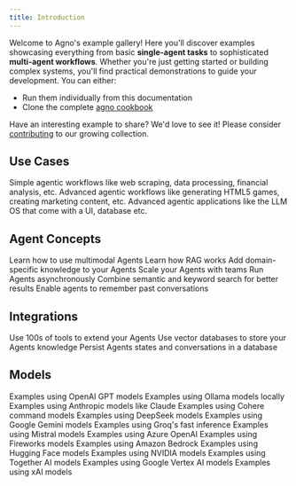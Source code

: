 ```yaml
---
title: Introduction
---
```


Welcome to Agno's example gallery! Here you'll discover examples showcasing everything from basic **single-agent tasks** to sophisticated **multi-agent workflows**. Whether you're just getting started or building complex systems, you'll find practical demonstrations to guide your development. You can either:
- Run them individually from this documentation
- Clone the complete [agno cookbook](https://github.com/phidatahq/agno/tree/main/cookbook)

Have an interesting example to share? We'd love to see it! Please consider [contributing](https://github.com/phidatahq/agno-docs) to our growing collection.


## Use Cases

<CardGroup cols={3}>
  <Card title="Simple Agents" icon="user-astronaut" iconType="duotone" href="/examples/use-cases/simple">
    Simple agentic workflows like web scraping, data processing, financial analysis, etc.
  </Card>
  <Card title="Advanced Workflows" icon="gamepad" iconType="duotone" href="/examples/use-cases/advanced">
    Advanced agentic workflows like generating HTML5 games, creating marketing content, etc.
  </Card>
  <Card title="Agentic Applications" icon="diagram-project" iconType="duotone" href="/examples/use-cases/apps">
    Advanced agentic applications like the LLM OS that come with a UI, database etc.
  </Card>
</CardGroup>

## Agent Concepts

<CardGroup cols={3}>
  <Card title="Multimodal"  icon="image" iconType="duotone" href="/examples/concepts/multimodal">
    Learn how to use multimodal Agents
  </Card>
  <Card title="RAG" icon="book-bookmark" iconType="duotone" href="/examples/concepts/rag">
    Learn how RAG works
  </Card>
  <Card title="Knowledge"  icon="brain-circuit" iconType="duotone" href="/examples/concepts/knowledge">
    Add domain-specific knowledge to your Agents
  </Card>
  <Card title="Teams" icon="users" iconType="duotone" href="/examples/concepts/teams">
    Scale your Agents with teams
  </Card>
  <Card title="Async" icon="bolt" iconType="duotone" href="/examples/concepts/async">
    Run Agents asynchronously
  </Card>
  <Card title="Hybrid search" icon="magnifying-glass-plus" iconType="duotone" href="/examples/concepts/hybrid-search">
    Combine semantic and keyword search for better results
  </Card>
  <Card title="Memory"  icon="database" iconType="duotone" href="/examples/concepts/memory">
    Enable agents to remember past conversations
  </Card>
</CardGroup>

## Integrations

<CardGroup cols={3}>
  <Card title="Tools" icon="screwdriver-wrench" iconType="duotone" href="/examples/integrations/tools">
    Use 100s of tools to extend your Agents
  </Card>
  <Card title="Vector Databases"  icon="spider-web" iconType="duotone" href="/examples/integrations/vectordb">
    Use vector databases to store your Agents knowledge
  </Card>
  <Card title="Storage" icon="hard-drive" iconType="duotone" href="/examples/integrations/  storage">
    Persist Agents states and conversations in a database
  </Card>
</CardGroup>

## Models

<CardGroup cols={3}>
  <Card title="OpenAI" icon="network-wired" iconType="duotone" href="/examples/models/openai">
    Examples using OpenAI GPT models
  </Card>
  <Card title="Ollama" icon="laptop-code" iconType="duotone" href="/examples/models/ollama">
    Examples using Ollama models locally
  </Card>
  <Card title="Anthropic" icon="network-wired" iconType="duotone" href="/examples/models/anthropic">
    Examples using Anthropic models like Claude
  </Card>
  <Card title="Cohere" icon="brain-circuit" iconType="duotone" href="/examples/models/cohere">
    Examples using Cohere command models
  </Card>
  <Card title="DeepSeek" icon="circle-nodes" iconType="duotone" href="/examples/models/deepseek">
    Examples using DeepSeek models
  </Card>
  <Card title="Gemini" icon="google" iconType="duotone" href="/examples/models/gemini">
    Examples using Google Gemini models
  </Card>
  <Card title="Groq" icon="bolt" iconType="duotone" href="/examples/models/groq">
    Examples using Groq's fast inference
  </Card>
  <Card title="Mistral" icon="wind" iconType="duotone" href="/examples/models/mistral">
    Examples using Mistral models
  </Card>
  <Card title="Azure" icon="microsoft" iconType="duotone" href="/examples/models/azure">
    Examples using Azure OpenAI
  </Card>
  <Card title="Fireworks" icon="sparkles" iconType="duotone" href="/examples/models/fireworks">
    Examples using Fireworks models
  </Card>
  <Card title="AWS" icon="aws" iconType="duotone" href="/examples/models/aws">
    Examples using Amazon Bedrock
  </Card>
  <Card title="Hugging Face" icon="face-awesome" iconType="duotone" href="/examples/models/huggingface">
    Examples using Hugging Face models
  </Card>
  <Card title="NVIDIA" icon="microchip" iconType="duotone" href="/examples/models/nvidia">
    Examples using NVIDIA models
  </Card>
  <Card title="Together" icon="people-group" iconType="duotone" href="/examples/models/together">
    Examples using Together AI models
  </Card>
  <Card title="Vertex AI" icon="google" iconType="duotone" href="/examples/models/vertexai">
    Examples using Google Vertex AI models
  </Card>
  <Card title="xAI" icon="brain-circuit" iconType="duotone" href="/examples/models/xai">
    Examples using xAI models
  </Card>
</CardGroup>

